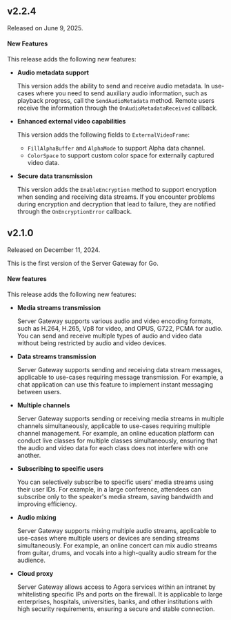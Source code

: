 <PlatformWrapper platform="go">

## v2.2.4

Released on June 9, 2025.

#### New Features

This release adds the following new features: 

- **Audio metadata support**

    This version adds the ability to send and receive audio metadata. In use-cases where you need to send auxiliary audio information, such as playback progress, call the `SendAudioMetadata` method. Remote users receive the information through the `OnAudioMetadataReceived` callback.

- **Enhanced external video capabilities**

    This version adds the following fields to `ExternalVideoFrame`:
    - `FillAlphaBuffer` and `AlphaMode` to support Alpha data channel.
    - `ColorSpace` to support custom color space for externally captured video data.

- **Secure data transmission**

    This version adds the `EnableEncryption` method to support encryption when sending and receiving data streams. If you encounter problems during encryption and decryption that lead to failure, they are notified through the `OnEncryptionError` callback.

## v2.1.0

Released on December 11, 2024.

This is the first version of the Server Gateway for Go.

#### New features

This release adds the following new features: 

- **Media streams transmission**

    Server Gateway supports various audio and video encoding formats, such as H.264, H.265, Vp8 for video, and OPUS, G722, PCMA for audio. You can send and receive multiple types of audio and video data without being restricted by audio and video devices.

- **Data streams transmission**

    Server Gateway supports sending and receiving data stream messages, applicable to use-cases requiring message transmission. For example, a chat application can use this feature to implement instant messaging between users.

- **Multiple channels**

    Server Gateway supports sending or receiving media streams in multiple channels simultaneously, applicable to use-cases requiring multiple channel management. For example, an online education platform can conduct live classes for multiple classes simultaneously, ensuring that the audio and video data for each class does not interfere with one another.

- **Subscribing to specific users**

    You can selectively subscribe to specific users' media streams using their user IDs. For example, in a large conference, attendees can subscribe only to the speaker's media stream, saving bandwidth and improving efficiency.

- **Audio mixing**

    Server Gateway supports mixing multiple audio streams, applicable to use-cases where multiple users or devices are sending streams simultaneously. For example, an online concert can mix audio streams from guitar, drums, and vocals into a high-quality audio stream for the audience.

- **Cloud proxy**

    Server Gateway allows access to Agora services within an intranet by whitelisting specific IPs and ports on the firewall. It is applicable to large enterprises, hospitals, universities, banks, and other institutions with high security requirements, ensuring a secure and stable connection.

</PlatformWrapper>
